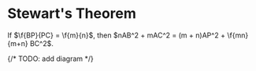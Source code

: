 # Stewart's Theorem

If $\f{BP}{PC} = \f{m}{n}$, then $nAB^2 + mAC^2 = (m + n)AP^2 +
\f{mn}{m+n} BC^2$.

{/* TODO: add diagram */}
